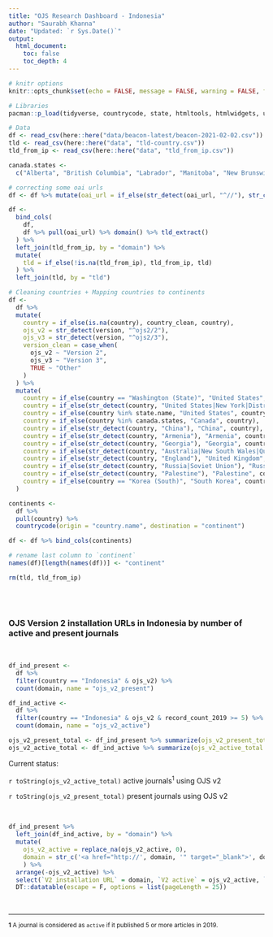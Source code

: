 ```yaml
---
title: "OJS Research Dashboard - Indonesia"
author: "Saurabh Khanna"
date: "Updated: `r Sys.Date()`"
output: 
  html_document:
    toc: false
    toc_depth: 4
---
```


```r
# knitr options
knitr::opts_chunk$set(echo = FALSE, message = FALSE, warning = FALSE, fig.retina = 4)
```


```r
# Libraries
pacman::p_load(tidyverse, countrycode, state, htmltools, htmlwidgets, urltools, janitor)

# Data
df <- read_csv(here::here("data/beacon-latest/beacon-2021-02-02.csv"))
tld <- read_csv(here::here("data", "tld-country.csv"))
tld_from_ip <- read_csv(here::here("data", "tld_from_ip.csv"))

canada.states <- 
  c("Alberta", "British Columbia", "Labrador", "Manitoba", "New Brunswick", "Newfoundland", "Nova Scotia", "Nunavut", "North West Terr.", "Ontario", "Prince Edward Is.", "Québec (Province)", "Saskatchewan", "Yukon")
```


```r
# correcting some oai urls
df <- df %>% mutate(oai_url = if_else(str_detect(oai_url, "^//"), str_c("http:", oai_url), oai_url))
```


```r
df <- 
  bind_cols(
    df,
    df %>% pull(oai_url) %>% domain() %>% tld_extract()
  ) %>% 
  left_join(tld_from_ip, by = "domain") %>%
  mutate(
    tld = if_else(!is.na(tld_from_ip), tld_from_ip, tld)
  ) %>%
  left_join(tld, by = "tld")
```


```r
# Cleaning countries + Mapping countries to continents
df <-
  df %>% 
  mutate(
    country = if_else(is.na(country), country_clean, country),
    ojs_v2 = str_detect(version, "^ojs2/2"),
    ojs_v3 = str_detect(version, "^ojs2/3"),
    version_clean = case_when(
      ojs_v2 ~ "Version 2",
      ojs_v3 ~ "Version 3",
      TRUE ~ "Other"
    )
  ) %>% 
  mutate(
    country = if_else(country == "Washington (State)", "United States", country),
    country = if_else(str_detect(country, "United States|New York|District of Columbia"), "United States", country),
    country = if_else(country %in% state.name, "United States", country),
    country = if_else(country %in% canada.states, "Canada", country),
    country = if_else(str_detect(country, "China"), "China", country),
    country = if_else(str_detect(country, "Armenia"), "Armenia", country),
    country = if_else(str_detect(country, "Georgia"), "Georgia", country),
    country = if_else(str_detect(country, "Australia|New South Wales|Queensland|Victoria"), "Australia", country),
    country = if_else(str_detect(country, "England"), "United Kingdom", country),
    country = if_else(str_detect(country, "Russia|Soviet Union"), "Russia", country),
    country = if_else(str_detect(country, "Palestine"), "Palestine", country),
    country = if_else(country == "Korea (South)", "South Korea", country)
  )

continents <-
  df %>%
  pull(country) %>% 
  countrycode(origin = "country.name", destination = "continent")

df <- df %>% bind_cols(continents)

# rename last column to `continent`
names(df)[length(names(df))] <- "continent"

rm(tld, tld_from_ip)
```


<br/><br/>

### OJS Version 2 installation URLs in Indonesia by number of active and present journals

<br/>

```r
df_ind_present <-
  df %>%
  filter(country == "Indonesia" & ojs_v2) %>% 
  count(domain, name = "ojs_v2_present")

df_ind_active <-
  df %>%
  filter(country == "Indonesia" & ojs_v2 & record_count_2019 >= 5) %>% 
  count(domain, name = "ojs_v2_active")

ojs_v2_present_total <- df_ind_present %>% summarize(ojs_v2_present_total = sum(ojs_v2_present, na.rm = T)) %>% pull(ojs_v2_present_total)
ojs_v2_active_total <- df_ind_active %>% summarize(ojs_v2_active_total = sum(ojs_v2_active, na.rm = T)) %>% pull(ojs_v2_active_total)
```

Current status:

`r toString(ojs_v2_active_total)` active journals<sup>1</sup> using OJS v2

`r toString(ojs_v2_present_total)` present journals using OJS v2

<br/>

```r
df_ind_present %>%
  left_join(df_ind_active, by = "domain") %>% 
  mutate(
    ojs_v2_active = replace_na(ojs_v2_active, 0),
    domain = str_c('<a href="http://', domain, '" target="_blank">', domain, '</a>')
    ) %>%
  arrange(-ojs_v2_active) %>%
  select(`V2 installation URL` = domain, `V2 active` = ojs_v2_active, `V2 present` = ojs_v2_present) %>% 
  DT::datatable(escape = F, options = list(pageLength = 25))
```

<br/>

---

<small><b>1</b> A journal is considered as `active` if it published 5 or more articles in 2019.</small>
